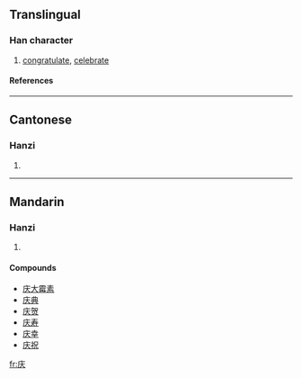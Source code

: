 {{see|慶}}

==Translingual==
===Han character===
{{Han char|rn=53|rad=广|as=03|sn=6|four=|canj=戈大 (IK), XX戈大 (XXIK)}}
# [[congratulate]], [[celebrate]]
====References====
{{Han ref|kx=0343.201|hdz=20873.070|uh=5E86|ud=24198}}
----
==Cantonese==
===Hanzi===
{{yue-hanzi|jyut=|y=hing3}}
# {{defn|Cantonese}}
----
==Mandarin==
===Hanzi===
{{cmn-hanzi|tra=慶|pin=[[qìng]] ([[qing4]])|wg=ch'ing<sup>4</sup>}}
# {{defn|Mandarin}}

====Compounds====
*[[庆大霉素]]
*[[庆典]]
*[[庆贺]]
*[[庆寿]]
*[[庆幸]]
*[[庆祝]]

[[fr:庆]]